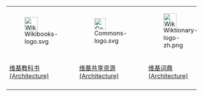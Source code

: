 {| align="center" style="font-size:small; text-align:left;" width="100%"
|- align="center"
|[[File:Wikibooks-logo.svg|35px]]
|[[File:Commons-logo.svg|30px]]
|[[File:Wiktionary-logo-zh.png|35px]]
|- align="center"
|[[Wikibooks:Special:Search/Architecture|维基教科书<br/>(Architecture)]]
|[[Commons:Category:Architecture|维基共享资源<br/>(Architecture)]]
|[[Wiktionary:en:architecture|维基词典<br/>(Architecture)]]
|- align="center"

|}